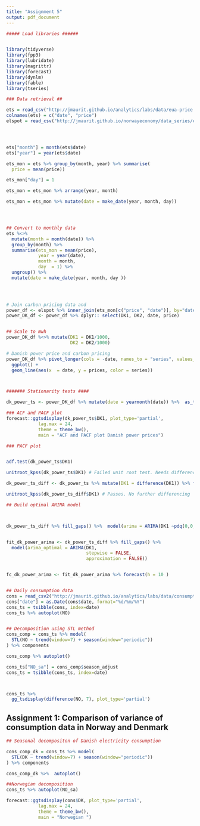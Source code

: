 ```yaml
---
title: "Assignment 5"
output: pdf_document
---
```


```r

##### Load libraries ######


library(tidyverse)
library(fpp3)
library(lubridate)
library(magrittr)
library(forecast)
library(dynlm)
library(fable)
library(tseries)

```



```r

### Data retrieval ##

ets = read_csv("http://jmaurit.github.io/analytics/labs/data/eua-price.csv") ## Carbon pricing data
colnames(ets) = c("date", "price")                                                  # Change rownames
elspot = read_csv("http://jmaurit.github.io/norwayeconomy/data_series/elspot.csv") ##




ets["month"] = month(ets$date)
ets["year"] = year(ets$date)

ets_mon = ets %>% group_by(month, year) %>% summarise(
  price = mean(price))

ets_mon["day"] = 1

ets_mon = ets_mon %>% arrange(year, month)

ets_mon = ets_mon %>% mutate(date = make_date(year, month, day))




## Convert to monthly data
ets %<>% 
  mutate(month = month(date)) %>% 
  group_by(month) %>% 
  summarise(ets_mon = mean(price),
            year = year(date),
            month = month,
            day  = 1) %>%  
  ungroup() %>% 
  mutate(date = make_date(year, month, day ))
  



# Join carbon pricing data and 
power_df <- elspot %>% inner_join(ets_mon[c("price", "date")], by="date")
power_DK_df <- power_df %>% dplyr:: select(DK1, DK2, date, price)


## Scale to mwh
power_DK_df %<>% mutate(DK1 = DK1/1000,
                        DK2 = DK2/1000)

# Danish power price and carbon pricing
power_DK_df %>% pivot_longer(cols = -date, names_to = "series", values_to = "prices") %>% 
  ggplot() +
  geom_line(aes(x  = date, y = prices, color = series))



####### Stationarity tests ####

dk_power_ts <- power_DK_df %>% mutate(date = yearmonth(date)) %>%  as_tsibble(index = date)

### ACF and PACF plot
forecast::ggtsdisplay(dk_power_ts$DK1, plot_type='partial',
            lag.max = 24, 
            theme = theme_bw(),
            main = "ACF and PACF plot Danish power prices") 

### PACF plot


adf.test(dk_power_ts$DK1)

unitroot_kpss(dk_power_ts$DK1) # Failed unit root test. Needs differencing

dk_power_ts_diff <- dk_power_ts %>% mutate(DK1 = difference(DK1)) %>% filter(!is.na(DK1)) %>% as_tsibble(index = date)

unitroot_kpss(dk_power_ts_diff$DK1) # Passes. No further differencing

## Build optimal ARIMA model



dk_power_ts_diff %>% fill_gaps() %>%  model(arima = ARIMA(DK1 ~pdq(0,0,0)))


fit_dk_power_arima <- dk_power_ts_diff %>% fill_gaps() %>%   
  model(arima_optimal = ARIMA(DK1, 
                              stepwise = FALSE, 
                              approximation = FALSE))


fc_dk_power_arima <- fit_dk_power_arima %>% forecast(h = 10 )


## Daily consumption data
cons = read_csv2("http://jmaurit.github.io/analytics/labs/data/consumption-per-country_2019_daily.csv")
cons["date"] = as.Date(cons$date, format="%d/%m/%Y")
cons_ts = tsibble(cons, index=date)
cons_ts %>% autoplot(NO)


## Decomposition using STL method
cons_comp = cons_ts %>% model(
  STL(NO ~ trend(window=7) + season(window="periodic"))
) %>% components 

cons_comp %>% autoplot()

cons_ts["NO_sa"] = cons_comp$season_adjust
cons_ts = tsibble(cons_ts, index=date)



cons_ts %>%
  gg_tsdisplay(difference(NO, 7), plot_type='partial') 


```


## Assignment 1: Comparison of variance of consumption data in Norway and Denmark

```r

## Seasonal decompositon of Danish electricity consumption

cons_comp_dk = cons_ts %>% model(
  STL(DK ~ trend(window=7) + season(window="periodic"))
) %>% components 

cons_comp_dk %>%  autoplot()

##Norwegian decomposition
cons_ts %>% autoplot(NO_sa)

```


```r
forecast::ggtsdisplay(cons$DK, plot_type='partial',
            lag.max = 24, 
            theme = theme_bw(),
            main = "Norwegian ") 


```


